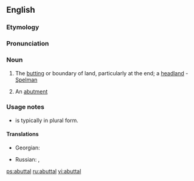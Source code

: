 ==English==

===Etymology===
{{suffix|abut|al}}

===Pronunciation===
{{a|US}} {{IPA|/ə.ˈbʌt.l/}}

===Noun===
{{en-noun}}

# {{context|rare}} The [[butting]] or boundary of land, particularly at the end; a [[headland]] - [[Spelman]]
# An [[abutment]]

===Usage notes===
* {{sense|boundary of land}} is typically in plural form.

====Translations====
{{rfc-level|Translations at L4+ not in L3 POS section|lang=en}}
{{trans-top|boundary of land}}
* Georgian: {{t-|ka|მიჯნა|tr=miǰna|sc=Geor|xs=Georgian}}
{{trans-mid}}
* Russian: {{t+|ru|межа|f|tr=mežá}}, {{t+|ru|граница|f|tr=graníca}}
{{trans-bottom}}

[[ps:abuttal]]
[[ru:abuttal]]
[[vi:abuttal]]